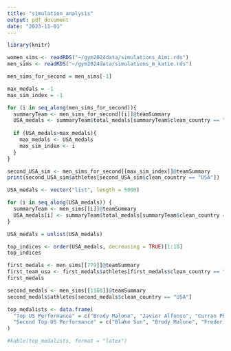```yaml
---
title: "simulation_analysis"
output: pdf_document
date: "2023-11-01"
---
```


```r
library(knitr)
```

```r

women_sims <- readRDS("~/gym2024data/simulations_Aimi.rds")
men_sims <- readRDS("~/gym2024data/simulations_m_katie.rds")

```

```r

men_sims_for_second = men_sims[-1]

max_medals = -1
max_sim_index = -1

for (i in seq_along(men_sims_for_second)){
  summaryTeam <- men_sims_for_second[[i]]@teamSummary
  USA_medals <- summaryTeam$total_medals[summaryTeam$clean_country == "USA"]
  
  if (USA_medals>max_medals){
    max_medals <- USA_medals
    max_sim_index <- i
  }
}

second_USA_sim <- men_sims_for_second[[max_sim_index]]@teamSummary
print(second_USA_sim$athletes[second_USA_sim$clean_country == "USA"])

```
```r

USA_medals <- vector("list", length = 5000)

for (i in seq_along(USA_medals)) {
  summaryTeam <- men_sims[[i]]@teamSummary
  USA_medals[i] <- summaryTeam$total_medals[summaryTeam$clean_country == "USA"]
}

USA_medals = unlist(USA_medals)

top_indices <- order(USA_medals, decreasing = TRUE)[1:10]
top_indices

```

```r

first_medals <- men_sims[[779]]@teamSummary
first_team_usa <- first_medals$athletes[first_medals$clean_country == "USA"]
first_medals
```

```r
second_medals <- men_sims[[1160]]@teamSummary
second_medals$athletes[second_medals$clean_country == "USA"]
```

```r
top_medalists <- data.frame(
  "Top US Performance" = c("Brody Malone", "Javier Alfonso", "Curran Phillips", "Frederick Richard", "Joshua Karnes"),
  "Second Top US Performance" = c("Blake Sun", "Brody Malone", "Frederick Richard", "Shane Wiskus", "Paul Juda")
)

#kable(top_medalists, format = "latex")


```


```{=latex}
\begin{tabular}{|p{3cm}|p{3cm}|p{3cm}|p{3cm}|p{3cm}|p{3cm}|p{3cm}|p{3cm}|}
  \hline
  \multicolumn{8}{|c|}{\textbf{Best Simulated Outcome for Team USA}} \\
  \hline
  Team All-Around & Individual All-Around & Vault & Still Rings & Pommel Horse & Parallel Bars & High Bar & Floor Exercise \\
  \hline
  USA & USA (Brody Malone) & Armenia (Artur Davtyan) & USA (Javier Alfonso) & Chinese Taipei (Chih Lee) & China (Jingyuan Zou) & USA (Frederick Richard) & USA (Brody Malone) \\
  China & China (Boheng Zhang) & Philippines (Carlos Yulo) & USA (Brody Malone) & Kazakhstan (Nariman Kurbanov) & USA (Curran Phillips) & Kazakhstan (Ilyas Azizov) & Israel (Artem Dolgopyat)  \\
  Switzerland & China (Wei Sun) & Great Britain (Luke Whitehouse) & Italy (Salvatore Maresca) & Uzbekistan (Abdulla Azimov) & Switzerland (Noe Seifert) & USA (Brody Malone) & India (Satyajit Mondal) \\
  \hline
\end{tabular}
```

```{=latex}

\begin{tabular}{|p{2cm}|p{2cm}|p{2cm}|p{2cm}|p{2cm}|p{2cm}|}
  \hline
  \multicolumn{3}{|c|}{\textbf{First Row}} & \multicolumn{3}{c|}{\textbf{Second Row}} \\
  \hline
  Col 1 & Col 2 & Col 3 & Col 4 & Col 5 & Col 6 \\
  \hline
  R1C1 & R1C2 & R1C3 & R2C1 & R2C2 & R2C3 \\
  R1C4 & R1C5 & R1C6 & R2C4 & R2C5 & R2C6 \\
  \hline
\end{tabular}
  
```

```{=latex}

\newcommand{\highlight}[1]{\colorbox{yellow}{#1}}

\begin{table}[htbp]
  \small
  \begin{tabular}{l|l|l|l}
    \multicolumn{1}{c}{\textbf{Event}} & \multicolumn{1}{c}{\textbf{Gold}} & \multicolumn{1}{c}{\textbf{Silver}} & \multicolumn{1}{c}{\textbf{Bronze}} \\
    \hline
    Team All-Around & \highlight{USA} & China & Switzerland \\
    \hline
    Individual All-Around & \highlight{USA (Brody Malone)} & China (Boheng Zhang) & China (Wei Sun) \\
    \hline
    Vault & Armenia (Artur Davtyan) & Philippines (Carlos Yulo) & Great Britain (Luke Whitehouse) \\
    \hline
    Still Rings & \highlight{USA (Javier Alfonso)} & \highlight{USA (Brody Malone)} & Italy (Salvatore Maresca) \\
    \hline
    Pommel Horse & Chinese Taipei (Chih Lee) & Kazakhstan (Nariman Kurbanov) & Uzbekistan (Abdulla Azimov) \\
    \hline
    Parallel Bars & China (Jingyuan Zou) & \highlight{USA (Curran Phillips)} & Switzerland (Noe Seifert) \\
     \hline
    High Bar & \highlight{USA (Frederick Richard)} & Kazakhstan (Ilyas Azizov) & \highlight{USA (Brody Malone)} \\
    \hline
    Floor Exercise & \highlight{USA (Brody Malone)} & Israel (Artem Dolgopyat) & India (Satyajit Mondal) \\

  \end{tabular}
  
  \caption{Best Simulated Outcome for Team USA in Men's Artistic Gymnastics}
  \label{tab:gymnastics_medals}
\end{table}

  \small
  \textbf{Team USA Medal Count: 8} \\
  \textbf{Team USA Weighted Medal Count: 20} (where Gold = 3, Silver = 2, Bronze = 1) \\
  Team USA Medal Breakdown: 5 Gold, 2 Silver, 1 Bronze

```

